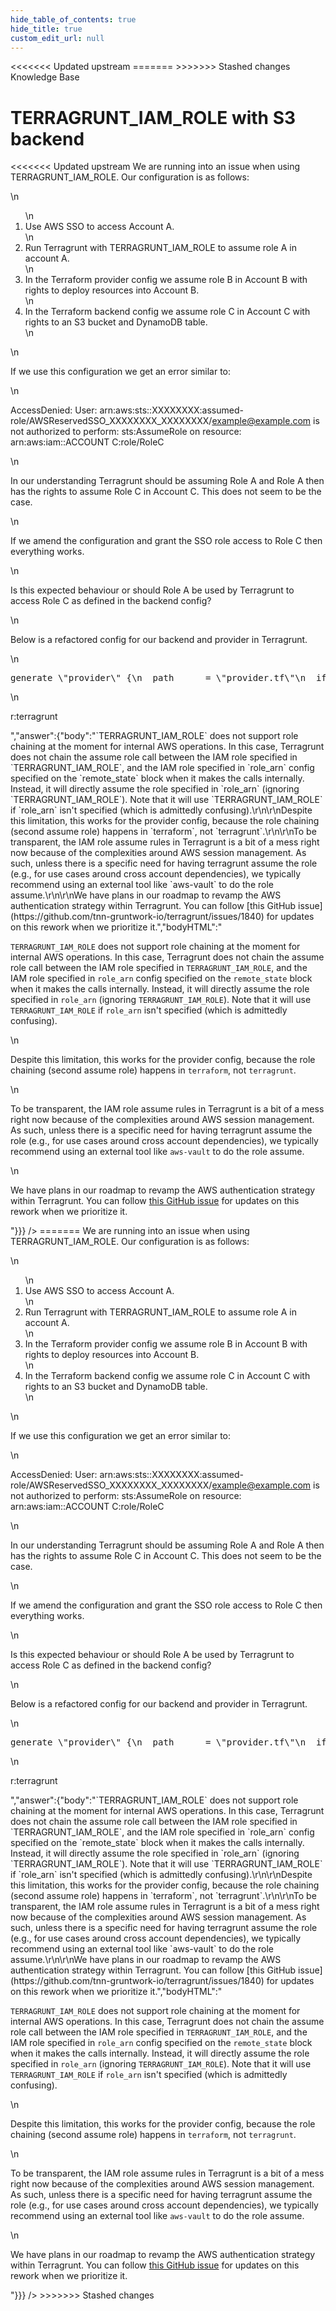 ```yaml
---
hide_table_of_contents: true
hide_title: true
custom_edit_url: null
---
```



<head>
<<<<<<< Updated upstream
  <link rel="canonical" href="https://github.com/tnn-gruntwork-io/knowledge-base/discussions/355" />
=======
  <link rel="canonical" href="https://github.com/tnn-gruntwork-io/knowledge-base/discussions/355" />
>>>>>>> Stashed changes
</head>

<CenterLayout>
<span className="searchCategory">Knowledge Base</span>
<h1>TERRAGRUNT_IAM_ROLE with S3 backend</h1>
<<<<<<< Updated upstream
<GitHub discussion={{"id":"D_kwDOF8slf84APSaN","number":355,"author":{"login":"mattjbyrd"},"title":"TERRAGRUNT_IAM_ROLE with S3 backend","body":"We are running into an issue when using TERRAGRUNT_IAM_ROLE. Our configuration is as follows:\r\n\r\n1. Use AWS SSO to access Account A.\r\n2. Run Terragrunt with TERRAGRUNT_IAM_ROLE to assume role A in account A.\r\n3. In the Terraform provider config we assume role B in Account B with rights to deploy resources into Account B.\r\n4. In the Terraform backend config we assume role C in Account C with rights to an S3 bucket and DynamoDB table.\r\n\r\nIf we use this configuration we get an error similar to:\r\n\r\nAccessDenied: User: arn:aws:sts::XXXXXXXX:assumed-role/AWSReservedSSO_XXXXXXXX_XXXXXXXX/example@example.com is not authorized to perform: sts:AssumeRole on resource: arn:aws:iam::ACCOUNT C:role/RoleC\r\n\r\nIn our understanding Terragrunt should be assuming Role A and Role A then has the rights to assume Role C in Account C. This does not seem to be the case.\r\n\r\nIf we amend the configuration and grant the SSO role access to Role C then everything works.\r\n\r\nIs this expected behaviour or should Role A be used by Terragrunt to access Role C as defined in the backend config?\r\n\r\nBelow is a refactored config for our backend and provider in Terragrunt.\r\n\r\n```hcl\r\ngenerate \"provider\" {\r\n  path      = \"provider.tf\"\r\n  if_exists = \"overwrite_terragrunt\"\r\n  contents  = <<EOF\r\nprovider \"aws\" {\r\n  region = \"region\"\r\n  allowed_account_ids = [\"ACCOUNT B\"]\r\n\r\n  assume_role {\r\n    role_arn = \"arn:aws:iam::ACCOUNT B:role/RoleB\"\r\n  }\r\n}\r\nEOF\r\n}\r\n\r\nremote_state {\r\n  backend = \"s3\"\r\n  config = {\r\n    skip_bucket_versioning         = true\r\n    encrypt = true\r\n    bucket  = \"bucket\"\r\n    key     = \"terraform.tfstate\"\r\n    region  = \"region\"\r\n    dynamodb_table = \"table\"\r\n    kms_key_id = \"key_id\"\r\n    role_arn = \"arn:aws:iam::ACCOUNT C:role/RoleC\"\r\n  }\r\n  generate = {\r\n    path      = \"backend.tf\"\r\n    if_exists = \"overwrite_terragrunt\"\r\n  }\r\n}\r\n```\r\nr:terragrunt","bodyHTML":"<p dir=\"auto\">We are running into an issue when using TERRAGRUNT_IAM_ROLE. Our configuration is as follows:</p>\n<ol dir=\"auto\">\n<li>Use AWS SSO to access Account A.</li>\n<li>Run Terragrunt with TERRAGRUNT_IAM_ROLE to assume role A in account A.</li>\n<li>In the Terraform provider config we assume role B in Account B with rights to deploy resources into Account B.</li>\n<li>In the Terraform backend config we assume role C in Account C with rights to an S3 bucket and DynamoDB table.</li>\n</ol>\n<p dir=\"auto\">If we use this configuration we get an error similar to:</p>\n<p dir=\"auto\">AccessDenied: User: arn:aws:sts::XXXXXXXX:assumed-role/AWSReservedSSO_XXXXXXXX_XXXXXXXX/<a href=\"mailto:example@example.com\">example@example.com</a> is not authorized to perform: sts:AssumeRole on resource: arn:aws:iam::ACCOUNT C:role/RoleC</p>\n<p dir=\"auto\">In our understanding Terragrunt should be assuming Role A and Role A then has the rights to assume Role C in Account C. This does not seem to be the case.</p>\n<p dir=\"auto\">If we amend the configuration and grant the SSO role access to Role C then everything works.</p>\n<p dir=\"auto\">Is this expected behaviour or should Role A be used by Terragrunt to access Role C as defined in the backend config?</p>\n<p dir=\"auto\">Below is a refactored config for our backend and provider in Terragrunt.</p>\n<div class=\"highlight highlight-source-terraform notranslate position-relative overflow-auto\" dir=\"auto\" data-snippet-clipboard-copy-content=\"generate &quot;provider&quot; {\n  path      = &quot;provider.tf&quot;\n  if_exists = &quot;overwrite_terragrunt&quot;\n  contents  = &lt;&lt;EOF\nprovider &quot;aws&quot; {\n  region = &quot;region&quot;\n  allowed_account_ids = [&quot;ACCOUNT B&quot;]\n\n  assume_role {\n    role_arn = &quot;arn:aws:iam::ACCOUNT B:role/RoleB&quot;\n  }\n}\nEOF\n}\n\nremote_state {\n  backend = &quot;s3&quot;\n  config = {\n    skip_bucket_versioning         = true\n    encrypt = true\n    bucket  = &quot;bucket&quot;\n    key     = &quot;terraform.tfstate&quot;\n    region  = &quot;region&quot;\n    dynamodb_table = &quot;table&quot;\n    kms_key_id = &quot;key_id&quot;\n    role_arn = &quot;arn:aws:iam::ACCOUNT C:role/RoleC&quot;\n  }\n  generate = {\n    path      = &quot;backend.tf&quot;\n    if_exists = &quot;overwrite_terragrunt&quot;\n  }\n}\"><pre class=\"notranslate\"><span class=\"pl-en\">generate</span> <span class=\"pl-s\"><span class=\"pl-pds\">\"</span>provider<span class=\"pl-pds\">\"</span></span> {\n  path      <span class=\"pl-k\">=</span> <span class=\"pl-s\"><span class=\"pl-pds\">\"</span>provider.tf<span class=\"pl-pds\">\"</span></span>\n  if_exists <span class=\"pl-k\">=</span> <span class=\"pl-s\"><span class=\"pl-pds\">\"</span>overwrite_terragrunt<span class=\"pl-pds\">\"</span></span>\n  contents  <span class=\"pl-k\">=</span> <span class=\"pl-s\"><span class=\"pl-k\">&lt;&lt;</span><span class=\"pl-k\">EOF</span></span>\n<span class=\"pl-s\">provider \"aws\" {</span>\n<span class=\"pl-s\">  region = \"region\"</span>\n<span class=\"pl-s\">  allowed_account_ids = [\"ACCOUNT B\"]</span>\n<span class=\"pl-s\"></span>\n<span class=\"pl-s\">  assume_role {</span>\n<span class=\"pl-s\">    role_arn = \"arn:aws:iam::ACCOUNT B:role/RoleB\"</span>\n<span class=\"pl-s\">  }</span>\n<span class=\"pl-s\">}</span>\n<span class=\"pl-s\"><span class=\"pl-k\">EOF</span></span>\n}\n\n<span class=\"pl-en\">remote_state</span> {\n  backend <span class=\"pl-k\">=</span> <span class=\"pl-s\"><span class=\"pl-pds\">\"</span>s3<span class=\"pl-pds\">\"</span></span>\n  config <span class=\"pl-k\">=</span> {\n    skip_bucket_versioning         <span class=\"pl-k\">=</span> <span class=\"pl-c1\">true</span>\n    encrypt <span class=\"pl-k\">=</span> <span class=\"pl-c1\">true</span>\n    bucket  <span class=\"pl-k\">=</span> <span class=\"pl-s\"><span class=\"pl-pds\">\"</span>bucket<span class=\"pl-pds\">\"</span></span>\n    key     <span class=\"pl-k\">=</span> <span class=\"pl-s\"><span class=\"pl-pds\">\"</span>terraform.tfstate<span class=\"pl-pds\">\"</span></span>\n    region  <span class=\"pl-k\">=</span> <span class=\"pl-s\"><span class=\"pl-pds\">\"</span>region<span class=\"pl-pds\">\"</span></span>\n    dynamodb_table <span class=\"pl-k\">=</span> <span class=\"pl-s\"><span class=\"pl-pds\">\"</span>table<span class=\"pl-pds\">\"</span></span>\n    kms_key_id <span class=\"pl-k\">=</span> <span class=\"pl-s\"><span class=\"pl-pds\">\"</span>key_id<span class=\"pl-pds\">\"</span></span>\n    role_arn <span class=\"pl-k\">=</span> <span class=\"pl-s\"><span class=\"pl-pds\">\"</span>arn:aws:iam::ACCOUNT C:role/RoleC<span class=\"pl-pds\">\"</span></span>\n  }\n  generate <span class=\"pl-k\">=</span> {\n    path      <span class=\"pl-k\">=</span> <span class=\"pl-s\"><span class=\"pl-pds\">\"</span>backend.tf<span class=\"pl-pds\">\"</span></span>\n    if_exists <span class=\"pl-k\">=</span> <span class=\"pl-s\"><span class=\"pl-pds\">\"</span>overwrite_terragrunt<span class=\"pl-pds\">\"</span></span>\n  }\n}</pre></div>\n<p dir=\"auto\">r:terragrunt</p>","answer":{"body":"`TERRAGRUNT_IAM_ROLE` does not support role chaining at the moment for internal AWS operations. In this case, Terragrunt does not chain the assume role call between the IAM role specified in `TERRAGRUNT_IAM_ROLE`, and the IAM role specified in `role_arn` config specified on the `remote_state` block when it makes the calls internally. Instead, it will directly assume the role specified in `role_arn` (ignoring `TERRAGRUNT_IAM_ROLE`). Note that it will use `TERRAGRUNT_IAM_ROLE` if `role_arn` isn't specified (which is admittedly confusing).\r\n\r\nDespite this limitation, this works for the provider config, because the role chaining (second assume role) happens in `terraform`, not `terragrunt`.\r\n\r\nTo be transparent, the IAM role assume rules in Terragrunt is a bit of a mess right now because of the complexities around AWS session management. As such, unless there is a specific need for having terragrunt assume the role (e.g., for use cases around cross account dependencies), we typically recommend using an external tool like `aws-vault` to do the role assume.\r\n\r\nWe have plans in our roadmap to revamp the AWS authentication strategy within Terragrunt. You can follow [this GitHub issue](https://github.com/tnn-gruntwork-io/terragrunt/issues/1840) for updates on this rework when we prioritize it.","bodyHTML":"<p dir=\"auto\"><code class=\"notranslate\">TERRAGRUNT_IAM_ROLE</code> does not support role chaining at the moment for internal AWS operations. In this case, Terragrunt does not chain the assume role call between the IAM role specified in <code class=\"notranslate\">TERRAGRUNT_IAM_ROLE</code>, and the IAM role specified in <code class=\"notranslate\">role_arn</code> config specified on the <code class=\"notranslate\">remote_state</code> block when it makes the calls internally. Instead, it will directly assume the role specified in <code class=\"notranslate\">role_arn</code> (ignoring <code class=\"notranslate\">TERRAGRUNT_IAM_ROLE</code>). Note that it will use <code class=\"notranslate\">TERRAGRUNT_IAM_ROLE</code> if <code class=\"notranslate\">role_arn</code> isn't specified (which is admittedly confusing).</p>\n<p dir=\"auto\">Despite this limitation, this works for the provider config, because the role chaining (second assume role) happens in <code class=\"notranslate\">terraform</code>, not <code class=\"notranslate\">terragrunt</code>.</p>\n<p dir=\"auto\">To be transparent, the IAM role assume rules in Terragrunt is a bit of a mess right now because of the complexities around AWS session management. As such, unless there is a specific need for having terragrunt assume the role (e.g., for use cases around cross account dependencies), we typically recommend using an external tool like <code class=\"notranslate\">aws-vault</code> to do the role assume.</p>\n<p dir=\"auto\">We have plans in our roadmap to revamp the AWS authentication strategy within Terragrunt. You can follow <a href=\"https://github.com/tnn-gruntwork-io/terragrunt/issues/1840\" data-hovercard-type=\"issue\" data-hovercard-url=\"/tnn-gruntwork-io/terragrunt/issues/1840/hovercard\">this GitHub issue</a> for updates on this rework when we prioritize it.</p>"}}} />
=======
<GitHub discussion={{"id":"D_kwDOF8slf84APSaN","number":355,"author":{"login":"mattjbyrd"},"title":"TERRAGRUNT_IAM_ROLE with S3 backend","body":"We are running into an issue when using TERRAGRUNT_IAM_ROLE. Our configuration is as follows:\r\n\r\n1. Use AWS SSO to access Account A.\r\n2. Run Terragrunt with TERRAGRUNT_IAM_ROLE to assume role A in account A.\r\n3. In the Terraform provider config we assume role B in Account B with rights to deploy resources into Account B.\r\n4. In the Terraform backend config we assume role C in Account C with rights to an S3 bucket and DynamoDB table.\r\n\r\nIf we use this configuration we get an error similar to:\r\n\r\nAccessDenied: User: arn:aws:sts::XXXXXXXX:assumed-role/AWSReservedSSO_XXXXXXXX_XXXXXXXX/example@example.com is not authorized to perform: sts:AssumeRole on resource: arn:aws:iam::ACCOUNT C:role/RoleC\r\n\r\nIn our understanding Terragrunt should be assuming Role A and Role A then has the rights to assume Role C in Account C. This does not seem to be the case.\r\n\r\nIf we amend the configuration and grant the SSO role access to Role C then everything works.\r\n\r\nIs this expected behaviour or should Role A be used by Terragrunt to access Role C as defined in the backend config?\r\n\r\nBelow is a refactored config for our backend and provider in Terragrunt.\r\n\r\n```hcl\r\ngenerate \"provider\" {\r\n  path      = \"provider.tf\"\r\n  if_exists = \"overwrite_terragrunt\"\r\n  contents  = <<EOF\r\nprovider \"aws\" {\r\n  region = \"region\"\r\n  allowed_account_ids = [\"ACCOUNT B\"]\r\n\r\n  assume_role {\r\n    role_arn = \"arn:aws:iam::ACCOUNT B:role/RoleB\"\r\n  }\r\n}\r\nEOF\r\n}\r\n\r\nremote_state {\r\n  backend = \"s3\"\r\n  config = {\r\n    skip_bucket_versioning         = true\r\n    encrypt = true\r\n    bucket  = \"bucket\"\r\n    key     = \"terraform.tfstate\"\r\n    region  = \"region\"\r\n    dynamodb_table = \"table\"\r\n    kms_key_id = \"key_id\"\r\n    role_arn = \"arn:aws:iam::ACCOUNT C:role/RoleC\"\r\n  }\r\n  generate = {\r\n    path      = \"backend.tf\"\r\n    if_exists = \"overwrite_terragrunt\"\r\n  }\r\n}\r\n```\r\nr:terragrunt","bodyHTML":"<p dir=\"auto\">We are running into an issue when using TERRAGRUNT_IAM_ROLE. Our configuration is as follows:</p>\n<ol dir=\"auto\">\n<li>Use AWS SSO to access Account A.</li>\n<li>Run Terragrunt with TERRAGRUNT_IAM_ROLE to assume role A in account A.</li>\n<li>In the Terraform provider config we assume role B in Account B with rights to deploy resources into Account B.</li>\n<li>In the Terraform backend config we assume role C in Account C with rights to an S3 bucket and DynamoDB table.</li>\n</ol>\n<p dir=\"auto\">If we use this configuration we get an error similar to:</p>\n<p dir=\"auto\">AccessDenied: User: arn:aws:sts::XXXXXXXX:assumed-role/AWSReservedSSO_XXXXXXXX_XXXXXXXX/<a href=\"mailto:example@example.com\">example@example.com</a> is not authorized to perform: sts:AssumeRole on resource: arn:aws:iam::ACCOUNT C:role/RoleC</p>\n<p dir=\"auto\">In our understanding Terragrunt should be assuming Role A and Role A then has the rights to assume Role C in Account C. This does not seem to be the case.</p>\n<p dir=\"auto\">If we amend the configuration and grant the SSO role access to Role C then everything works.</p>\n<p dir=\"auto\">Is this expected behaviour or should Role A be used by Terragrunt to access Role C as defined in the backend config?</p>\n<p dir=\"auto\">Below is a refactored config for our backend and provider in Terragrunt.</p>\n<div class=\"highlight highlight-source-terraform notranslate position-relative overflow-auto\" dir=\"auto\" data-snippet-clipboard-copy-content=\"generate &quot;provider&quot; {\n  path      = &quot;provider.tf&quot;\n  if_exists = &quot;overwrite_terragrunt&quot;\n  contents  = &lt;&lt;EOF\nprovider &quot;aws&quot; {\n  region = &quot;region&quot;\n  allowed_account_ids = [&quot;ACCOUNT B&quot;]\n\n  assume_role {\n    role_arn = &quot;arn:aws:iam::ACCOUNT B:role/RoleB&quot;\n  }\n}\nEOF\n}\n\nremote_state {\n  backend = &quot;s3&quot;\n  config = {\n    skip_bucket_versioning         = true\n    encrypt = true\n    bucket  = &quot;bucket&quot;\n    key     = &quot;terraform.tfstate&quot;\n    region  = &quot;region&quot;\n    dynamodb_table = &quot;table&quot;\n    kms_key_id = &quot;key_id&quot;\n    role_arn = &quot;arn:aws:iam::ACCOUNT C:role/RoleC&quot;\n  }\n  generate = {\n    path      = &quot;backend.tf&quot;\n    if_exists = &quot;overwrite_terragrunt&quot;\n  }\n}\"><pre class=\"notranslate\"><span class=\"pl-en\">generate</span> <span class=\"pl-s\"><span class=\"pl-pds\">\"</span>provider<span class=\"pl-pds\">\"</span></span> {\n  path      <span class=\"pl-k\">=</span> <span class=\"pl-s\"><span class=\"pl-pds\">\"</span>provider.tf<span class=\"pl-pds\">\"</span></span>\n  if_exists <span class=\"pl-k\">=</span> <span class=\"pl-s\"><span class=\"pl-pds\">\"</span>overwrite_terragrunt<span class=\"pl-pds\">\"</span></span>\n  contents  <span class=\"pl-k\">=</span> <span class=\"pl-s\"><span class=\"pl-k\">&lt;&lt;</span><span class=\"pl-k\">EOF</span></span>\n<span class=\"pl-s\">provider \"aws\" {</span>\n<span class=\"pl-s\">  region = \"region\"</span>\n<span class=\"pl-s\">  allowed_account_ids = [\"ACCOUNT B\"]</span>\n<span class=\"pl-s\"></span>\n<span class=\"pl-s\">  assume_role {</span>\n<span class=\"pl-s\">    role_arn = \"arn:aws:iam::ACCOUNT B:role/RoleB\"</span>\n<span class=\"pl-s\">  }</span>\n<span class=\"pl-s\">}</span>\n<span class=\"pl-s\"><span class=\"pl-k\">EOF</span></span>\n}\n\n<span class=\"pl-en\">remote_state</span> {\n  backend <span class=\"pl-k\">=</span> <span class=\"pl-s\"><span class=\"pl-pds\">\"</span>s3<span class=\"pl-pds\">\"</span></span>\n  config <span class=\"pl-k\">=</span> {\n    skip_bucket_versioning         <span class=\"pl-k\">=</span> <span class=\"pl-c1\">true</span>\n    encrypt <span class=\"pl-k\">=</span> <span class=\"pl-c1\">true</span>\n    bucket  <span class=\"pl-k\">=</span> <span class=\"pl-s\"><span class=\"pl-pds\">\"</span>bucket<span class=\"pl-pds\">\"</span></span>\n    key     <span class=\"pl-k\">=</span> <span class=\"pl-s\"><span class=\"pl-pds\">\"</span>terraform.tfstate<span class=\"pl-pds\">\"</span></span>\n    region  <span class=\"pl-k\">=</span> <span class=\"pl-s\"><span class=\"pl-pds\">\"</span>region<span class=\"pl-pds\">\"</span></span>\n    dynamodb_table <span class=\"pl-k\">=</span> <span class=\"pl-s\"><span class=\"pl-pds\">\"</span>table<span class=\"pl-pds\">\"</span></span>\n    kms_key_id <span class=\"pl-k\">=</span> <span class=\"pl-s\"><span class=\"pl-pds\">\"</span>key_id<span class=\"pl-pds\">\"</span></span>\n    role_arn <span class=\"pl-k\">=</span> <span class=\"pl-s\"><span class=\"pl-pds\">\"</span>arn:aws:iam::ACCOUNT C:role/RoleC<span class=\"pl-pds\">\"</span></span>\n  }\n  generate <span class=\"pl-k\">=</span> {\n    path      <span class=\"pl-k\">=</span> <span class=\"pl-s\"><span class=\"pl-pds\">\"</span>backend.tf<span class=\"pl-pds\">\"</span></span>\n    if_exists <span class=\"pl-k\">=</span> <span class=\"pl-s\"><span class=\"pl-pds\">\"</span>overwrite_terragrunt<span class=\"pl-pds\">\"</span></span>\n  }\n}</pre></div>\n<p dir=\"auto\">r:terragrunt</p>","answer":{"body":"`TERRAGRUNT_IAM_ROLE` does not support role chaining at the moment for internal AWS operations. In this case, Terragrunt does not chain the assume role call between the IAM role specified in `TERRAGRUNT_IAM_ROLE`, and the IAM role specified in `role_arn` config specified on the `remote_state` block when it makes the calls internally. Instead, it will directly assume the role specified in `role_arn` (ignoring `TERRAGRUNT_IAM_ROLE`). Note that it will use `TERRAGRUNT_IAM_ROLE` if `role_arn` isn't specified (which is admittedly confusing).\r\n\r\nDespite this limitation, this works for the provider config, because the role chaining (second assume role) happens in `terraform`, not `terragrunt`.\r\n\r\nTo be transparent, the IAM role assume rules in Terragrunt is a bit of a mess right now because of the complexities around AWS session management. As such, unless there is a specific need for having terragrunt assume the role (e.g., for use cases around cross account dependencies), we typically recommend using an external tool like `aws-vault` to do the role assume.\r\n\r\nWe have plans in our roadmap to revamp the AWS authentication strategy within Terragrunt. You can follow [this GitHub issue](https://github.com/tnn-gruntwork-io/terragrunt/issues/1840) for updates on this rework when we prioritize it.","bodyHTML":"<p dir=\"auto\"><code class=\"notranslate\">TERRAGRUNT_IAM_ROLE</code> does not support role chaining at the moment for internal AWS operations. In this case, Terragrunt does not chain the assume role call between the IAM role specified in <code class=\"notranslate\">TERRAGRUNT_IAM_ROLE</code>, and the IAM role specified in <code class=\"notranslate\">role_arn</code> config specified on the <code class=\"notranslate\">remote_state</code> block when it makes the calls internally. Instead, it will directly assume the role specified in <code class=\"notranslate\">role_arn</code> (ignoring <code class=\"notranslate\">TERRAGRUNT_IAM_ROLE</code>). Note that it will use <code class=\"notranslate\">TERRAGRUNT_IAM_ROLE</code> if <code class=\"notranslate\">role_arn</code> isn't specified (which is admittedly confusing).</p>\n<p dir=\"auto\">Despite this limitation, this works for the provider config, because the role chaining (second assume role) happens in <code class=\"notranslate\">terraform</code>, not <code class=\"notranslate\">terragrunt</code>.</p>\n<p dir=\"auto\">To be transparent, the IAM role assume rules in Terragrunt is a bit of a mess right now because of the complexities around AWS session management. As such, unless there is a specific need for having terragrunt assume the role (e.g., for use cases around cross account dependencies), we typically recommend using an external tool like <code class=\"notranslate\">aws-vault</code> to do the role assume.</p>\n<p dir=\"auto\">We have plans in our roadmap to revamp the AWS authentication strategy within Terragrunt. You can follow <a href=\"https://github.com/tnn-gruntwork-io/terragrunt/issues/1840\" data-hovercard-type=\"issue\" data-hovercard-url=\"/tnn-gruntwork-io/terragrunt/issues/1840/hovercard\">this GitHub issue</a> for updates on this rework when we prioritize it.</p>"}}} />
>>>>>>> Stashed changes

</CenterLayout>
  

<!-- ##DOCS-SOURCER-START
{
  "sourcePlugin": "github-discussions",
  "hash": "76d86ab2a6d1bfbc5ef7f8dbf69e4ca3"
}
##DOCS-SOURCER-END -->
